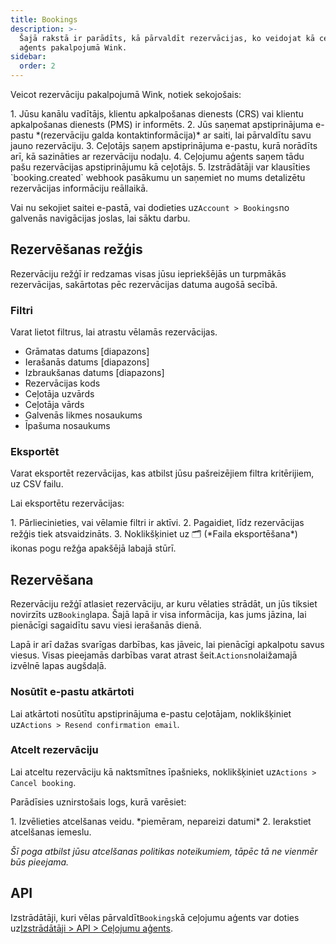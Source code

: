 ```yaml
---
title: Bookings
description: >-
  Šajā rakstā ir parādīts, kā pārvaldīt rezervācijas, ko veidojat kā ceļojumu
  aģents pakalpojumā Wink.
sidebar:
  order: 2
---
```


Veicot rezervāciju pakalpojumā Wink, notiek sekojošais:

<Steps>
  1. Jūsu kanālu vadītājs, klientu apkalpošanas dienests (CRS) vai klientu apkalpošanas dienests (PMS) ir informēts.
  2. Jūs saņemat apstiprinājuma e-pastu *(rezervāciju galda kontaktinformācija)* ar saiti, lai pārvaldītu savu jauno rezervāciju.
  3. Ceļotājs saņem apstiprinājuma e-pastu, kurā norādīts arī, kā sazināties ar rezervāciju nodaļu.
  4. Ceļojumu aģents saņem tādu pašu rezervācijas apstiprinājumu kā ceļotājs.
  5. Izstrādātāji var klausīties `booking.created` webhook pasākumu un saņemiet no mums detalizētu rezervācijas informāciju reāllaikā.
</Steps>


Vai nu sekojiet saitei e-pastā, vai dodieties uz`Account > Bookings`no galvenās navigācijas joslas, lai sāktu darbu.

## Rezervēšanas režģis

Rezervāciju režģī ir redzamas visas jūsu iepriekšējās un turpmākās rezervācijas, sakārtotas pēc rezervācijas datuma augošā secībā.

### Filtri

Varat lietot filtrus, lai atrastu vēlamās rezervācijas.

* Grāmatas datums \[diapazons]
* Ierašanās datums \[diapazons]
* Izbraukšanas datums \[diapazons]
* Rezervācijas kods
* Ceļotāja uzvārds
* Ceļotāja vārds
* Galvenās likmes nosaukums
* Īpašuma nosaukums

### Eksportēt

Varat eksportēt rezervācijas, kas atbilst jūsu pašreizējiem filtra kritērijiem, uz CSV failu.

Lai eksportētu rezervācijas:

<Steps>
  1. Pārliecinieties, vai vēlamie filtri ir aktīvi.
  2. Pagaidiet, līdz rezervācijas režģis tiek atsvaidzināts.
  3. Noklikšķiniet uz 🗂️ (*Faila eksportēšana*) ikonas pogu režģa apakšējā labajā stūrī.
</Steps>


## Rezervēšana

Rezervāciju režģī atlasiet rezervāciju, ar kuru vēlaties strādāt, un jūs tiksiet novirzīts uz`Booking`lapa.
Šajā lapā ir visa informācija, kas jums jāzina, lai pienācīgi sagaidītu savu viesi ierašanās dienā.

Lapā ir arī dažas svarīgas darbības, kas jāveic, lai pienācīgi apkalpotu savus viesus. Visas pieejamās darbības varat atrast šeit.`Actions`nolaižamajā izvēlnē lapas augšdaļā.

### Nosūtīt e-pastu atkārtoti

Lai atkārtoti nosūtītu apstiprinājuma e-pastu ceļotājam, noklikšķiniet uz`Actions > Resend confirmation email`.

### Atcelt rezervāciju

Lai atceltu rezervāciju kā naktsmītnes īpašnieks, noklikšķiniet uz`Actions > Cancel booking`.

Parādīsies uznirstošais logs, kurā varēsiet:

<Steps>
  1. Izvēlieties atcelšanas veidu. *piemēram, nepareizi datumi*
  2. Ierakstiet atcelšanas iemeslu.
</Steps>


*Šī poga atbilst jūsu atcelšanas politikas noteikumiem, tāpēc tā ne vienmēr būs pieejama.*

## API

Izstrādātāji, kuri vēlas pārvaldīt`Bookings`kā ceļojumu aģents var doties uz[Izstrādātāji > API > Ceļojumu aģents](/developers/apis/#travel-agent-api).

